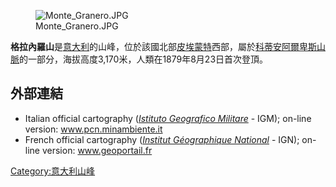 [[Image:Monte_Granero.JPG|right]]

'''格拉內羅山'''是[[意大利|意大利]]的山峰，位於該國北部[[皮埃蒙特|皮埃蒙特]]西部，屬於[[科蒂安阿爾卑斯山脈|科蒂安阿爾卑斯山脈]]的一部分，海拔高度3,170米，人類在1879年8月23日首次登頂。

==外部連結==
* Italian official cartography (''[[Istituto_Geografico_Militare|Istituto Geografico Militare]]'' - IGM); on-line version: [http://www.pcn.minambiente.it/viewer/ www.pcn.minambiente.it] {{Wayback|url=http://www.pcn.minambiente.it/viewer/ |date=20150208113946 }}
* French  official cartography (''[[Institut_Géographique_National|Institut Géographique National]]'' - IGN); on-line version:  [http://www.geoportail.fr/5069711/visu2D/afficher-en-2d.htm www.geoportail.fr] {{Wayback|url=http://www.geoportail.fr/5069711/visu2D/afficher-en-2d.htm |date=20071113135629 }}

{{Italy-geo-stub}}
[[Category:意大利山峰|Category:意大利山峰]]